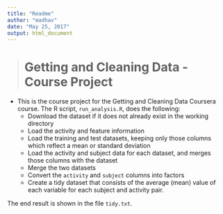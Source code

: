 ```yaml
---
title: "Readme"
author: "madhav"
date: "May 25, 2017"
output: html_document
---
```

># Getting and Cleaning Data - Course Project

* This is the course project for the Getting and Cleaning Data Coursera course.
  The R script, `run_analysis.R`, does the following:
    + Download the dataset if it does not already exist in the working directory
    + Load the activity and feature information
    + Load the training and test datasets, keeping only those columns which
      reflect a mean or standard deviation
    + Load the activity and subject data for each dataset, and merges those
      columns with the dataset
    + Merge the two datasets
    + Convert the `activity` and `subject` columns into factors
    + Create a tidy dataset that consists of the average (mean) value of each
      variable for each subject and activity pair.

The end result is shown in the file `tidy.txt`.
